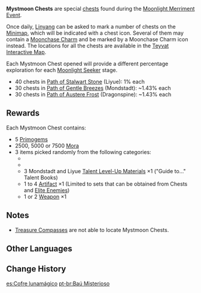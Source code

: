 {{Terminology Infobox
|image        = Mystmoon Chest.png
|type         = Exploration
|group        = Chests
|event        = Moonlight Merriment
|source1      = Found in [[Liyue]], [[Mondstadt]], and [[Dragonspine]] during the [[Moonlight Merriment]] Event
}}
{{Description|These special chests have been planted in various areas by the [[Adventurers' Guild]]. The materials used to make these luxurious objects is a mystery, and it is said that they can even store the spiritual energies of the heavens and the earth permanently. The objects whithin these chests, regardless of quality, will always make for a pleasant surprise.|[[Map]] description}}
'''Mystmoon Chests''' are special [[chests]] found during the [[Moonlight Merriment]] [[Event]].

Once daily, [[Linyang]] can be asked to mark a number of chests on the [[Minimap]], which will be indicated with a chest icon. Several of them may contain a [[Moonchase Charm]] and be marked by a Moonchase Charm icon instead. The locations for all the chests are available in the [https://webstatic-sea.mihoyo.com/app/ys-map-sea/index.html#/map/2?shown_types=272 Teyvat Interactive Map].

Each Mystmoon Chest opened will provide a different percentage exploration for each [[Moonlight Seeker]] stage.
* 40 chests in [[Moonlight Merriment/Moonlight Seeker#Path of Stalwart Stone|Path of Stalwart Stone]] (Liyue): 1% each
* 30 chests in [[Moonlight Merriment/Moonlight Seeker#Path of Gentle Breezes|Path of Gentle Breezes]] (Mondstadt): ~1.43% each
* 30 chests in [[Moonlight Merriment/Moonlight Seeker#Path of Austere Frost|Path of Austere Frost]] (Dragonspine): ~1.43% each

==Rewards==
Each Mystmoon Chest contains:
*5 {{Icon/Primogem|20}} [[Primogem]]s
*2500, 5000 or 7500 {{Icon/Mora|15}} [[Mora]]
*3 items picked randomly from the following categories:
**{{Item|Mystic Enhancement Ore|20|x=3-4}}
**{{Item|Hero's Wit|20|x=1-2}}
**3{{Star}} Mondstadt and Liyue [[Talent Level-Up Materials]] ×1 ("Guide to..." Talent Books)
**1{{Star}} to 4{{Star}} [[Artifact]] ×1 (Limited to sets that can be obtained from Chests and [[Elite Enemies]])
**1{{Star}} or 2{{Star}} [[Weapon]] ×1

==Notes==
*[[Treasure Compass]]es are not able to locate Mystmoon Chests.

==Other Languages==
{{Other Languages
|en      = Mystmoon Chest
|zhs     = 玄月宝箱
|zhs_rm  = Xuán Yuè Bǎoxiāng
|zht     = 玄月寶箱
|zht_rm  = Xuán Yuè Bǎoxiāng
|zh_tl   = Mysterious Moon Treasure Chest
|ja      = 玄月の宝箱
|ja_rm   = Gengetsu no Takarabako
|ja_tl   = Mysterious Moon Treasure Chest
|ko      = 현월의 보물상자
|ko_rm   = Hyeonwol-ui Bomulsangja
|ko_tl   = Ninth Lunar Month Treasure Chest
|ko_note = {{ko|현월(玄月)}} is September in the Lunar Calendar.
|es      = Cofre lunamágico
|es_tl   = Magicmoon Chest
|fr      = Coffre lunaire
|fr_tl   = Lunar Chest
|ru      = Сундук Таинственной луны
|ru_tl   = Mysterious Moon Chest
|th      = Mystmoon Chest
|vi      = Rương Huyền Nguyệt
|vi_tl   = 
|de      = Truhe des mysteriösen Mondes
|de_tl   = Chest of the Mysterious Moon
|id      = Mystmoon Chest
|pt      = Baú Misterioso
|pt_tl   = 
|tr      = Gizemli Ay Sandığı
|tr_tl   = 
|it      = Baule lunare
|it_tl   = 
}}

==Change History==
{{Change History|2.1}}

[[es:Cofre lunamágico]]
[[pt-br:Baú Misterioso]]